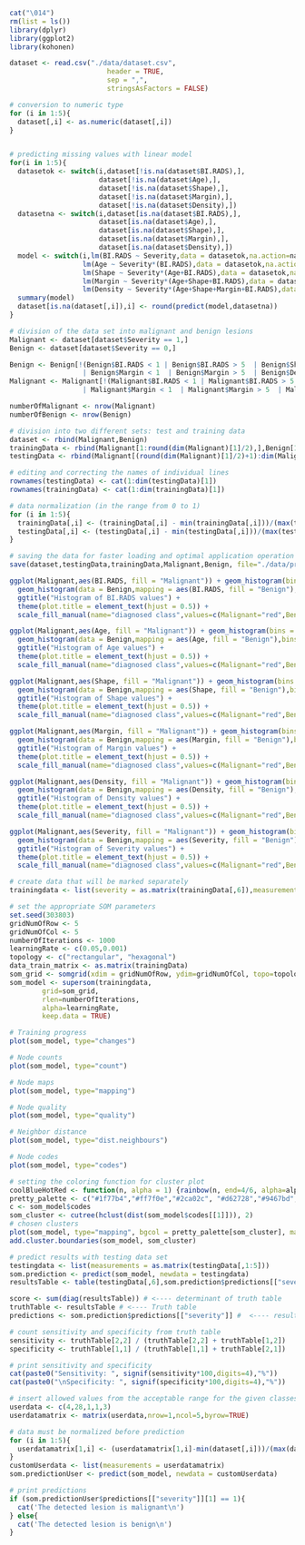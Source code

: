```r
cat("\014")
rm(list = ls())
library(dplyr)
library(ggplot2)
library(kohonen)

```

```r

dataset <- read.csv("./data/dataset.csv", 
                        header = TRUE, 
                        sep = ",",
                        stringsAsFactors = FALSE)

# conversion to numeric type
for (i in 1:5){
  dataset[,i] <- as.numeric(dataset[,i])
}


# predicting missing values with linear model
for(i in 1:5){
  datasetok <- switch(i,dataset[!is.na(dataset$BI.RADS),],
                      dataset[!is.na(dataset$Age),],
                      dataset[!is.na(dataset$Shape),],
                      dataset[!is.na(dataset$Margin),],
                      dataset[!is.na(dataset$Density),])
  datasetna <- switch(i,dataset[is.na(dataset$BI.RADS),],
                      dataset[is.na(dataset$Age),],
                      dataset[is.na(dataset$Shape),],
                      dataset[is.na(dataset$Margin),],
                      dataset[is.na(dataset$Density),])
  model <- switch(i,lm(BI.RADS ~ Severity,data = datasetok,na.action=na.omit),
                  lm(Age ~ Severity*(BI.RADS),data = datasetok,na.action=na.omit),
                  lm(Shape ~ Severity*(Age+BI.RADS),data = datasetok,na.action=na.omit),
                  lm(Margin ~ Severity*(Age+Shape+BI.RADS),data = datasetok,na.action=na.omit),
                  lm(Density ~ Severity*(Age+Shape+Margin+BI.RADS),data = datasetok,na.action=na.omit))
  summary(model)
  dataset[is.na(dataset[,i]),i] <- round(predict(model,datasetna))
}

# division of the data set into malignant and benign lesions
Malignant <- dataset[dataset$Severity == 1,]
Benign <- dataset[dataset$Severity == 0,]

Benign <- Benign[!(Benign$BI.RADS < 1 | Benign$BI.RADS > 5  | Benign$Shape < 1  | Benign$Shape > 4
                  | Benign$Margin < 1  | Benign$Margin > 5  | Benign$Density < 1  | Benign$Density > 4),]
Malignant <- Malignant[!(Malignant$BI.RADS < 1 | Malignant$BI.RADS > 5  | Malignant$Shape < 1  | Malignant$Shape > 4
                  | Malignant$Margin < 1  | Malignant$Margin > 5  | Malignant$Density < 1  | Malignant$Density > 4),]

numberOfMalignant <- nrow(Malignant)
numberOfBenign <- nrow(Benign)

# division into two different sets: test and training data
dataset <- rbind(Malignant,Benign)
trainingData <- rbind(Malignant[1:round(dim(Malignant)[1]/2),],Benign[1:round(dim(Benign)[1]/2),])
testingData <- rbind(Malignant[(round(dim(Malignant)[1]/2)+1):dim(Malignant)[1],],Benign[(round(dim(Benign)[1]/2)+1):dim(Benign)[1],])

# editing and correcting the names of individual lines
rownames(testingData) <- cat(1:dim(testingData)[1])
rownames(trainingData) <- cat(1:dim(trainingData)[1])

# data normalization (in the range from 0 to 1)
for (i in 1:5){
  trainingData[,i] <- (trainingData[,i] - min(trainingData[,i]))/(max(trainingData[,i])-min(trainingData[,i]))
  testingData[,i] <- (testingData[,i] - min(testingData[,i]))/(max(testingData[,i])-min(testingData[,i]))
}

# saving the data for faster loading and optimal application operation
save(dataset,testingData,trainingData,Malignant,Benign, file="./data/processed_dataset.RData")


```

```r

ggplot(Malignant,aes(BI.RADS, fill = "Malignant")) + geom_histogram(bins = 4, alpha = 0.5) + 
  geom_histogram(data = Benign,mapping = aes(BI.RADS, fill = "Benign"),bins = 4, alpha = 0.5) +
  ggtitle("Histogram of BI.RADS values") +
  theme(plot.title = element_text(hjust = 0.5)) +
  scale_fill_manual(name="diagnosed class",values=c(Malignant="red",Benign="blue"))

ggplot(Malignant,aes(Age, fill = "Malignant")) + geom_histogram(bins = 4, alpha = 0.5) + 
  geom_histogram(data = Benign,mapping = aes(Age, fill = "Benign"),bins = 4, alpha = 0.5) +
  ggtitle("Histogram of Age values") +
  theme(plot.title = element_text(hjust = 0.5)) +
  scale_fill_manual(name="diagnosed class",values=c(Malignant="red",Benign="blue"))

ggplot(Malignant,aes(Shape, fill = "Malignant")) + geom_histogram(bins = 4, alpha = 0.5) + 
  geom_histogram(data = Benign,mapping = aes(Shape, fill = "Benign"),bins = 4, alpha = 0.5) +
  ggtitle("Histogram of Shape values") +
  theme(plot.title = element_text(hjust = 0.5)) +
  scale_fill_manual(name="diagnosed class",values=c(Malignant="red",Benign="blue"))

ggplot(Malignant,aes(Margin, fill = "Malignant")) + geom_histogram(bins = 4, alpha = 0.5) + 
  geom_histogram(data = Benign,mapping = aes(Margin, fill = "Benign"),bins = 4, alpha = 0.5) +
  ggtitle("Histogram of Margin values") +
  theme(plot.title = element_text(hjust = 0.5)) +
  scale_fill_manual(name="diagnosed class",values=c(Malignant="red",Benign="blue"))

ggplot(Malignant,aes(Density, fill = "Malignant")) + geom_histogram(bins = 4, alpha = 0.5) + 
  geom_histogram(data = Benign,mapping = aes(Density, fill = "Benign"),bins = 4, alpha = 0.5) +
  ggtitle("Histogram of Density values") +
  theme(plot.title = element_text(hjust = 0.5)) +
  scale_fill_manual(name="diagnosed class",values=c(Malignant="red",Benign="blue"))

ggplot(Malignant,aes(Severity, fill = "Malignant")) + geom_histogram(bins = 4, alpha = 0.5) + 
  geom_histogram(data = Benign,mapping = aes(Severity, fill = "Benign"),bins = 4, alpha = 0.5) +
  ggtitle("Histogram of Severity values") +
  theme(plot.title = element_text(hjust = 0.5)) +
  scale_fill_manual(name="diagnosed class",values=c(Malignant="red",Benign="blue"))

```

```r

# create data that will be marked separately
trainingdata <- list(severity = as.matrix(trainingData[,6]),measurements = as.matrix(trainingData[,1:5]))

# set the appropriate SOM parameters
set.seed(303803)
gridNumOfRow <- 5
gridNumOfCol <- 5
numberOfIterations <- 1000
learningRate <- c(0.05,0.001)
topology <- c("rectangular", "hexagonal")
data_train_matrix <- as.matrix(trainingData)
som_grid <- somgrid(xdim = gridNumOfRow, ydim=gridNumOfCol, topo=topology[2], neighbourhood.fct = "gaussian")
som_model <- supersom(trainingdata, 
		grid=som_grid, 
		rlen=numberOfIterations, 
		alpha=learningRate, 
		keep.data = TRUE)

```

```r

# Training progress
plot(som_model, type="changes")

# Node counts
plot(som_model, type="count")

# Node maps
plot(som_model, type="mapping")

# Node quality
plot(som_model, type="quality")

# Neighbor distance
plot(som_model, type="dist.neighbours")

# Node codes
plot(som_model, type="codes")

# setting the coloring function for cluster plot
coolBlueHotRed <- function(n, alpha = 1) {rainbow(n, end=4/6, alpha=alpha)[n:1]}
pretty_palette <- c("#1f77b4","#ff7f0e","#2ca02c", "#d62728","#9467bd","#8c564b","#e377c2")
c <- som_model$codes 
som_cluster <- cutree(hclust(dist(som_model$codes[[1]])), 2)
# chosen clusters
plot(som_model, type="mapping", bgcol = pretty_palette[som_cluster], main = "clusters") 
add.cluster.boundaries(som_model, som_cluster)

```

```r

# predict results with testing data set
testingdata <- list(measurements = as.matrix(testingData[,1:5]))
som.prediction <- predict(som_model, newdata = testingdata)
resultsTable <- table(testingData[,6],som.prediction$predictions[["severity"]])

score <- sum(diag(resultsTable)) # <---- determinant of truth table
truthTable <- resultsTable # <---- Truth table
predictions <- som.prediction$predictions[["severity"]] #  <---- results for test set

# count sensitivity and specificity from truth table
sensitivity <- truthTable[2,2] / (truthTable[2,2] + truthTable[1,2])
specificity <- truthTable[1,1] / (truthTable[1,1] + truthTable[2,1])

# print sensitivity and specificity
cat(paste0("Sensitivity: ", signif(sensitivity*100,digits=4),"%"))
cat(paste0("\nSpecificity: ", signif(specificity*100,digits=4),"%"))

```

```r
# insert allowed values from the acceptable range for the given classes (BI.RADS,Age,Shape,Margin,Density)
userdata <- c(4,28,1,1,3)
userdatamatrix <- matrix(userdata,nrow=1,ncol=5,byrow=TRUE)

# data must be normalized before prediction
for (i in 1:5){
  userdatamatrix[1,i] <- (userdatamatrix[1,i]-min(dataset[,i]))/(max(dataset[,i])-min(dataset[,i]))
}
customUserdata <- list(measurements = userdatamatrix)
som.predictionUser <- predict(som_model, newdata = customUserdata)

# print predictions
if (som.predictionUser$predictions[["severity"]][1] == 1){
  cat('The detected lesion is malignant\n')
} else{
  cat('The detected lesion is benign\n')
}

```
